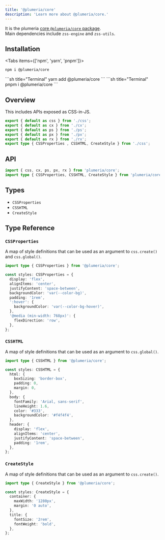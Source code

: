 ```yaml
---
title: '@plumeria/core'
description: 'Learn more about @plumeria/core.'
---
```



It is the plumeria [core `@plumeria/core` package](https://www.npmjs.com/package/@plumeria/core).  
Main dependencies include <Link href="/docs/reference/engine">`zss-engine`</Link> and <Link href="/docs/reference/utils">`zss-utils`</Link>.
## Installation

<Tabs items={['npm',  'yarn', 'pnpm']}>
<Tab>
```sh title="Terminal"
npm i @plumeria/core
```
</Tab>
<Tab>
```sh title="Terminal"
yarn add @plumeria/core
```
</Tab>
<Tab>
```sh title="Terminal"
pnpm i @plumeria/core
```
</Tab>
</Tabs>

## Overview


This includes APIs exposed as CSS-in-JS.

```ts
export { default as css } from './css';
export { default as cx } from './cx';
export { default as ps } from './ps';
export { default as px } from './px';
export { default as rx } from './rx';
export type { CSSProperties , CSSHTML, CreateStyle } from './css';
```

## API
```ts
import { css, cx, ps, px, rx } from 'plumeria/core';
import type { CSSProperties, CSSHTML, CreateStyle } from 'plumeria/core';
```

## Types

- `CSSProperties`
- `CSSHTML`
- `CreateStyle`

## Type Reference

### `CSSProperties`
A map of style definitions that can be used as an argument to `css.create()` and `css.global()`.

```ts
import type { CSSProperties } from '@plumeria/core';

const styles: CSSProperties = {
  display: 'flex',
  alignItems: 'center',
  justifyContent: 'space-between',
  backgroundColor: 'var(--color-bg)',
  padding: '1rem',
  ':hover': {
    backgroundColor: 'var(--color-bg-hover)',
  },
  '@media (min-width: 768px)': {
    flexDirection: 'row',
  },
};
```

### `CSSHTML`
A map of style definitions that can be used as an argument to `css.global()`.
```ts
import type { CSSHTML } from '@plumeria/core';

const styles: CSSHTML = {
  html: {
    boxSizing: 'border-box',
    padding: 0,
    margin: 0,
  },
  body: {
    fontFamily: 'Arial, sans-serif',
    lineHeight: 1.6,
    color: '#333',
    backgroundColor: '#f4f4f4',
  },
  header: {
    display: 'flex',
    alignItems: 'center',
    justifyContent: 'space-between',
    padding: '1rem',
  },
};
```

### `CreateStyle`
A map of style definitions that can be used as an argument to `css.create()`.
```ts
import type { CreateStyle } from '@plumeria/core';

const styles: CreateStyle = {
  container: {
    maxWidth: '1280px',
    margin: '0 auto',
  },
  title: {
    fontSize: '2rem',
    fontWeight: 'bold',
  },
};
```
